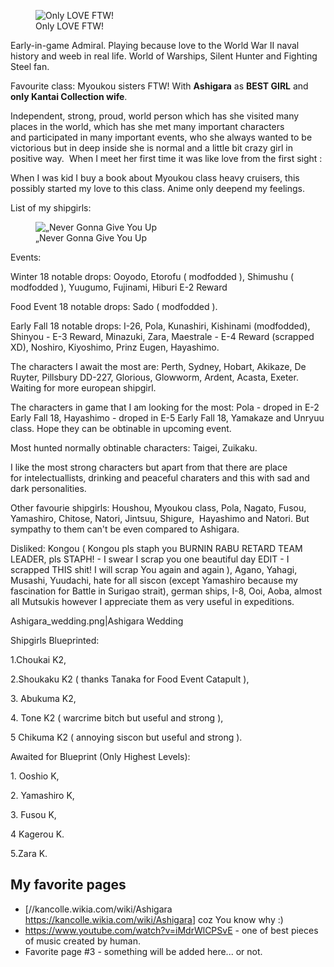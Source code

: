 [[File:Ashigara_kantai_collection_drawn_by_hizaka_sample-aaf965f8c8eb80ae84a363caf76bd5e0.jpg|thumb|Only LOVE FTW!]]

Early-in-game Admiral. Playing because love to the World War II naval history and weeb in real life. World of Warships, Silent Hunter and Fighting Steel fan.




Favourite class: Myoukou sisters FTW! With '''Ashigara''' as '''BEST GIRL''' and '''only Kantai Collection wife'''.

Independent, strong, proud, world person which has she visited many places in the world, which has she met many important characters and participated in many important events, who she always wanted to be victorious but in deep inside she is normal and a little bit crazy girl in positive way.  When I meet her first time it was like love from the first sight :


When I was kid I buy a book about Myoukou class heavy cruisers, this possibly started my love to this class. Anime only deepend my feelings.

List of my shipgirls:


[[File:Never_Gonna_Give_You_Up.gif|thumb|„Never Gonna Give You Up]]









Events:

Winter 18 notable drops:
Ooyodo, Etorofu ( modfodded ), Shimushu ( modfodded ), Yuugumo, Fujinami,
Hiburi E-2 Reward


Food Event 18 notable drops:
Sado ( modfodded ).


Early Fall 18 notable drops:
I-26, Pola, Kunashiri, Kishinami (modfodded),
Shinyou - E-3 Reward, Minazuki, Zara, Maestrale - E-4 Reward (scrapped XD), Noshiro, Kiyoshimo, Prinz Eugen, Hayashimo.



The characters I await the most are: Perth, Sydney, Hobart, Akikaze, De Ruyter, Pillsbury DD-227, Glorious, Glowworm, Ardent, Acasta, Exeter. Waiting for more european shipgirl.


The characters in game that I am looking for the most: Pola - droped in E-2 Early Fall 18, Hayashimo - droped in E-5 Early Fall 18, Yamakaze and Unryuu class. Hope they can be obtinable in upcoming event.

Most hunted normally obtinable characters: Taigei, Zuikaku. 

I like the most strong characters but apart from that there are place for intelectuallists, drinking and peaceful charaters and this with sad and dark personalities.

Other favourie shipgirls: Houshou, Myoukou class, Pola, Nagato, Fusou, Yamashiro, Chitose, Natori, Jintsuu, Shigure,  Hayashimo and Natori. But sympathy to them can't be even compared to Ashigara. 

Disliked: Kongou ( Kongou pls staph you BURNIN RABU RETARD TEAM LEADER, pls STAPH! - I swear I scrap you one beautiful day EDIT - I scrapped THIS shit! I will scrap You again and again ), Agano, Yahagi, Musashi, Yuudachi, hate for all siscon (except Yamashiro because my fascination for Battle in Surigao strait), german ships, I-8, Ooi, Aoba, almost all Mutsukis however I appreciate them as very useful in expeditions.

<gallery widths="200" orientation="square">
Ashigara_wedding.png|Ashigara Wedding
</gallery>










Shipgirls Blueprinted:

1.Choukai K2,

2.Shoukaku K2 ( thanks Tanaka for Food Event Catapult ),

3. Abukuma K2,

4. Tone K2 ( warcrime bitch but useful and strong ),

5 Chikuma K2 ( annoying siscon but useful and strong ).

Awaited for Blueprint (Only Highest Levels):

1. Ooshio K,

2. Yamashiro K,

3. Fusou K,

4 Kagerou K.

5.Zara K.








==My favorite pages==

* [//kancolle.wikia.com/wiki/Ashigara https://kancolle.wikia.com/wiki/Ashigara] coz You know why :)
* https://www.youtube.com/watch?v=iMdrWlCPSvE - one of best pieces of music created by human.
* Favorite page #3 - something will be added here... or not.
